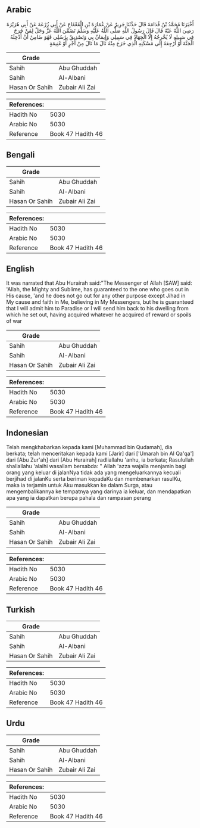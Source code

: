 ## Arabic


<div dir="rtl" lang="ar" style={{fontSize:'larger',backgroundColor:'#f8f9fa',padding:20}}>
أَخْبَرَنَا مُحَمَّدُ بْنُ قُدَامَةَ قَالَ حَدَّثَنَا جَرِيرٌ عَنْ عُمَارَةَ بْنِ الْقَعْقَاعِ عَنْ أَبِي زُرْعَةَ عَنْ أَبِي هُرَيْرَةَ رَضِيَ اللَّهُ عَنْهُ قَالَ قَالَ رَسُولُ اللَّهِ صَلَّى اللَّهُ عَلَيْهِ وَسَلَّمَ تَضَمَّنَ اللَّهُ عَزَّ وَجَلَّ لِمَنْ خَرَجَ فِي سَبِيلِهِ لَا يُخْرِجُهُ إِلَّا الْجِهَادُ فِي سَبِيلِي وَإِيمَانٌ بِي وَتَصْدِيقٌ بِرُسُلِي فَهُوَ ضَامِنٌ أَنْ أُدْخِلَهُ الْجَنَّةَ أَوْ أُرْجِعَهُ إِلَى مَسْكَنِهِ الَّذِي خَرَجَ مِنْهُ نَالَ مَا نَالَ مِنْ أَجْرٍ أَوْ غَنِيمَةٍ
</div>
<div style={{backgroundColor:'#f8f9fa',padding:20, marginBottom: 10}}><table> <thead> <tr> <th>Grade</th> <th></th> </tr> </thead> <tbody> <tr><td>Sahih</td><td>Abu Ghuddah</td></tr><tr><td>Sahih</td><td>Al-Albani</td></tr><tr><td>Hasan Or Sahih</td><td>Zubair Ali Zai</td></tr></tbody></table><table> <thead> <tr> <th>References:</th> <th></th> </tr> </thead> <tbody><tr><td>Hadith No</td><td>5030</td></tr><tr><td>Arabic No</td><td>5030</td></tr><tr><td>Reference</td><td>Book 47 Hadith 46</td></tr></tbody></table></div>

## Bengali


<div dir="ltr" lang="bn" style={{fontSize:'larger',backgroundColor:'#f8f9fa',padding:20}}>

</div>
<div style={{backgroundColor:'#f8f9fa',padding:20, marginBottom: 10}}><table> <thead> <tr> <th>Grade</th> <th></th> </tr> </thead> <tbody> <tr><td>Sahih</td><td>Abu Ghuddah</td></tr><tr><td>Sahih</td><td>Al-Albani</td></tr><tr><td>Hasan Or Sahih</td><td>Zubair Ali Zai</td></tr></tbody></table><table> <thead> <tr> <th>References:</th> <th></th> </tr> </thead> <tbody><tr><td>Hadith No</td><td>5030</td></tr><tr><td>Arabic No</td><td>5030</td></tr><tr><td>Reference</td><td>Book 47 Hadith 46</td></tr></tbody></table></div>

## English


<div dir="ltr" lang="en" style={{fontSize:'larger',backgroundColor:'#f8f9fa',padding:20}}>
It was narrated that Abu Hurairah said:"The Messenger of Allah [SAW] said: 'Allah, the Mighty and Sublime, has guaranteed to the one who goes out in His cause, 'and he does not go out for any other purpose except Jihad in My cause and faith in Me, believing in My Messengers, but he is guaranteed that I will admit him to Paradise or I will send him back to his dwelling from which he set out, having acquired whatever he acquired of reward or spoils of war
</div>
<div style={{backgroundColor:'#f8f9fa',padding:20, marginBottom: 10}}><table> <thead> <tr> <th>Grade</th> <th></th> </tr> </thead> <tbody> <tr><td>Sahih</td><td>Abu Ghuddah</td></tr><tr><td>Sahih</td><td>Al-Albani</td></tr><tr><td>Hasan Or Sahih</td><td>Zubair Ali Zai</td></tr></tbody></table><table> <thead> <tr> <th>References:</th> <th></th> </tr> </thead> <tbody><tr><td>Hadith No</td><td>5030</td></tr><tr><td>Arabic No</td><td>5030</td></tr><tr><td>Reference</td><td>Book 47 Hadith 46</td></tr></tbody></table></div>

## Indonesian


<div dir="ltr" lang="id" style={{fontSize:'larger',backgroundColor:'#f8f9fa',padding:20}}>
Telah mengkhabarkan kepada kami [Muhammad bin Qudamah], dia berkata; telah menceritakan kepada kami [Jarir] dari ['Umarah bin Al Qa'qa'] dari [Abu Zur'ah] dari [Abu Hurairah] radliallahu 'anhu, ia berkata; Rasulullah shallallahu 'alaihi wasallam bersabda: " Allah 'azza wajalla menjamin bagi orang yang keluar di jalanNya tidak ada yang mengeluarkannya kecuali berjihad di jalanKu serta beriman kepadaKu dan membenarkan rasulKu, maka ia terjamin untuk Aku masukkan ke dalam Surga, atau mengembalikannya ke tempatnya yang darinya ia keluar, dan mendapatkan apa yang ia dapatkan berupa pahala dan rampasan perang
</div>
<div style={{backgroundColor:'#f8f9fa',padding:20, marginBottom: 10}}><table> <thead> <tr> <th>Grade</th> <th></th> </tr> </thead> <tbody> <tr><td>Sahih</td><td>Abu Ghuddah</td></tr><tr><td>Sahih</td><td>Al-Albani</td></tr><tr><td>Hasan Or Sahih</td><td>Zubair Ali Zai</td></tr></tbody></table><table> <thead> <tr> <th>References:</th> <th></th> </tr> </thead> <tbody><tr><td>Hadith No</td><td>5030</td></tr><tr><td>Arabic No</td><td>5030</td></tr><tr><td>Reference</td><td>Book 47 Hadith 46</td></tr></tbody></table></div>

## Turkish


<div dir="ltr" lang="tr" style={{fontSize:'larger',backgroundColor:'#f8f9fa',padding:20}}>

</div>
<div style={{backgroundColor:'#f8f9fa',padding:20, marginBottom: 10}}><table> <thead> <tr> <th>Grade</th> <th></th> </tr> </thead> <tbody> <tr><td>Sahih</td><td>Abu Ghuddah</td></tr><tr><td>Sahih</td><td>Al-Albani</td></tr><tr><td>Hasan Or Sahih</td><td>Zubair Ali Zai</td></tr></tbody></table><table> <thead> <tr> <th>References:</th> <th></th> </tr> </thead> <tbody><tr><td>Hadith No</td><td>5030</td></tr><tr><td>Arabic No</td><td>5030</td></tr><tr><td>Reference</td><td>Book 47 Hadith 46</td></tr></tbody></table></div>

## Urdu


<div dir="rtl" lang="ur" style={{fontSize:'larger',backgroundColor:'#f8f9fa',padding:20}}>

</div>
<div style={{backgroundColor:'#f8f9fa',padding:20, marginBottom: 10}}><table> <thead> <tr> <th>Grade</th> <th></th> </tr> </thead> <tbody> <tr><td>Sahih</td><td>Abu Ghuddah</td></tr><tr><td>Sahih</td><td>Al-Albani</td></tr><tr><td>Hasan Or Sahih</td><td>Zubair Ali Zai</td></tr></tbody></table><table> <thead> <tr> <th>References:</th> <th></th> </tr> </thead> <tbody><tr><td>Hadith No</td><td>5030</td></tr><tr><td>Arabic No</td><td>5030</td></tr><tr><td>Reference</td><td>Book 47 Hadith 46</td></tr></tbody></table></div>